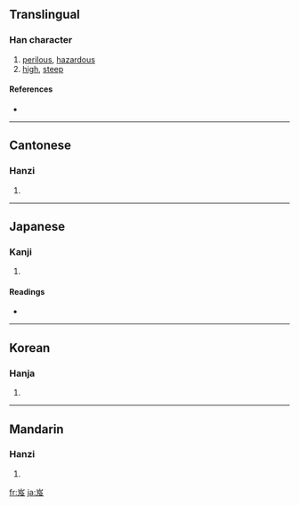 ==Translingual==

===Han character===
{{Han char|rn=46|rad=山|as=04|sn=7|four=2224<sub>7</sub>|canj=山弓竹水 (UNHE)}}

# [[perilous]], [[hazardous]]
# [[high]], [[steep]]

====References====
* {{Han ref|kx=0308.180|dkj=07929|dj=0607.350|hdz=10764.190|uh=5C8C|ud=23692|bh=A7C4|bd=42948}}

----

==Cantonese==

===Hanzi===
{{yue-hanzi|jyut=|y=kap1}}

# {{defn|Cantonese}}

----

==Japanese==

===Kanji===
{{ja-kanji|grade=|rs=山04}}

# {{defn|Japanese}}

====Readings====
* {{ja-readings|on=[[きゅう]] (kyū), [[ぎゅう]] (gyū)|kun=[[たかい]] (takai)}}

----

==Korean==

===Hanja===
{{ko-hanja|hangeul=급|rv=geup|mr=kŭp}}

# {{defn|Korean}}

----

==Mandarin==

===Hanzi===
{{cmn-hanzi|pin=[[jí]] ([[ji2]])|wg=chi<sup>2</sup>}}

# {{defn|Mandarin}}

[[fr:岌]]
[[ja:岌]]